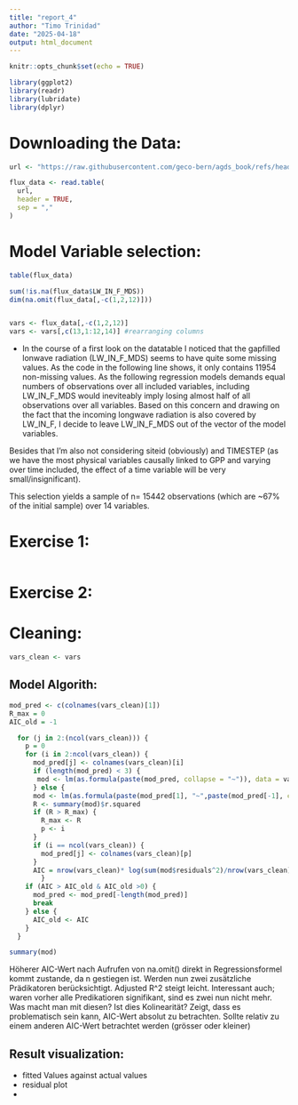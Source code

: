 ---
title: "report_4"
author: "Timo Trinidad"
date: "2025-04-18"
output: html_document
---

```{r setup, include=FALSE}
knitr::opts_chunk$set(echo = TRUE)
```

```{r}
library(ggplot2)
library(readr)
library(lubridate)
library(dplyr)
```


# Downloading the Data:
```{r}
url <- "https://raw.githubusercontent.com/geco-bern/agds_book/refs/heads/main/book/data/df_for_stepwise_regression.csv"

flux_data <- read.table(
  url,
  header = TRUE,
  sep = ","
)

```

# Model Variable selection:
```{r}
table(flux_data)

sum(!is.na(flux_data$LW_IN_F_MDS))
dim(na.omit(flux_data[,-c(1,2,12)]))


vars <- flux_data[,-c(1,2,12)]
vars <- vars[,c(13,1:12,14)] #rearranging columns

```

- In the course of a first look on the datatable I noticed that the gapfilled lonwave radiation (LW_IN_F_MDS) seems to have quite some missing values. 
As the code in the following line shows, it only contains 11954 non-missing values. As the following regression models demands equal numbers of observations over all included variables, including LW_IN_F_MDS would ineviteably imply losing almost half of all observations over all variables. Based on this concern and drawing on the fact that the incoming longwave radiation is also covered by LW_IN_F, I decide to leave LW_IN_F_MDS out of the vector of the model variables. 

Besides that I'm also not considering siteid (obviously) and TIMESTEP (as we have the most physical variables causally linked to GPP and varying over time included, the effect of a time variable will be very small/insignificant). 

This selection yields a sample of n= 15442 observations (which are ~67% of the initial sample) over 14 variables.

# Exercise 1: 
```{r}

```






# Exercise 2: 
# Cleaning: 

```{r}
vars_clean <- vars
```
## Model Algorith:

```{r}
mod_pred <- c(colnames(vars_clean)[1])
R_max = 0
AIC_old = -1

  for (j in 2:(ncol(vars_clean))) {
    p = 0
    for (i in 2:ncol(vars_clean)) {
      mod_pred[j] <- colnames(vars_clean)[i]
      if (length(mod_pred) < 3) {
       mod <- lm(as.formula(paste(mod_pred, collapse = "~")), data = vars_clean) 
      } else {
      mod <- lm(as.formula(paste(mod_pred[1], "~",paste(mod_pred[-1], collapse ="+"))), data = vars_clean, na.action =  na.omit) }
      R <- summary(mod)$r.squared
      if (R > R_max) {
        R_max <- R
        p <- i
      }
      if (i == ncol(vars_clean)) {
        mod_pred[j] <- colnames(vars_clean)[p]
      }
      AIC = nrow(vars_clean)* log(sum(mod$residuals^2)/nrow(vars_clean)) + 2*(length(mod_pred) + 1) # just "+1 as mod_pred also includes dependent variable.
        }
    if (AIC > AIC_old & AIC_old >0) {
      mod_pred <- mod_pred[-length(mod_pred)]
      break
    } else {
      AIC_old <- AIC
    }
  } 

summary(mod)

```

Höherer AIC-Wert nach Aufrufen von na.omit() direkt in Regressionsformel kommt zustande, da n gestiegen ist. Werden nun zwei zusätzliche Prädikatoren berücksichtigt. Adjusted R^2 steigt leicht. Interessant auch; waren vorher alle Predikatioren signifikant, sind es zwei nun nicht mehr. Was macht man mit diesen? Ist dies Kolinearität? Zeigt, dass es problematisch sein kann, AIC-Wert absolut zu betrachten. Sollte relativ zu einem anderen AIC-Wert betrachtet werden (grösser oder kleiner)

## Result visualization: 
- fitted Values against actual values
- residual plot
- 
